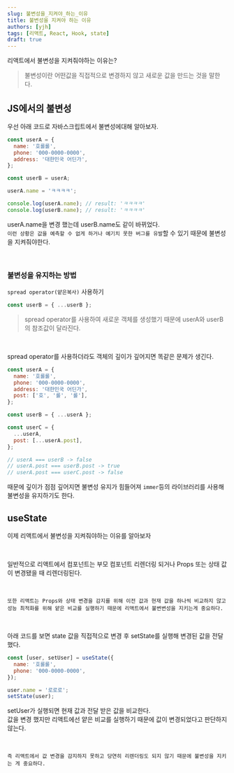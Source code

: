 ```yaml
---
slug: 불변성을_지켜야_하는_이유
title: 불변성을 지켜야 하는 이유
authors: [yjh]
tags: [리액트, React, Hook, state]
draft: true
---
```


<div className="preview">리액트에서 불변성을 지켜줘야하는 이유는?</div>

> 불변성이란 어떤값을 직접적으로 변경하지 않고 새로운 값을 만드는 것을 말한다.

<!--truncate-->
<!-- https://bohyeon-n.github.io/deploy/react/react_immutable.html -->

## JS에서의 불변성

<!-- https://velog.io/@han-byul-yang/Javascript-Javascript-%EB%B6%88%EB%B3%80%EC%84%B1 -->

우선 아래 코드로 자바스크립트에서 불변성에대해 알아보자.

```js
const userA = {
  name: '호롤롤',
  phone: '000-0000-0000',
  address: '대한민국 어딘가',
};

const userB = userA;

userA.name = 'ㅋㅋㅋㅋ';

console.log(userA.name); // result: 'ㅋㅋㅋㅋ'
console.log(userB.name); // result: 'ㅋㅋㅋㅋ'
```

userA.name을 변경 했는데 userB.name도 같이 바뀌었다.  
`이런 상황은 값을 예측할 수 없게 하거나 예기치 못한 버그를 유발`할 수 있기 때문에 불변성을 지켜줘야한다.

<br />

### 불변성을 유지하는 방법

`spread operator(얕은복사)` 사용하기

```js
const userB = { ...userB };
```

> spread operator를 사용하여 새로운 객체를 생성했기 때문에 userA와 userB의 참조값이 달라진다.

<br />

spread operator를 사용하더라도 객체의 깊이가 깊어지면 똑같은 문제가 생긴다.

```js
const userA = {
  name: '호롤롤',
  phone: '000-0000-0000',
  address: '대한민국 어딘가',
  post: ['호', '롤', '롤'],
};

const userB = { ...userA };

const userC = {
  ...userA,
  post: [...userA.post],
};

// userA === userB -> false
// userA.post === userB.post -> true
// userA.post === userC.post -> false
```

때문에 깊이가 점점 깊어지면 불변성 유지가 힘들어져 `immer`등의 라이브러리를 사용해 불변성을 유지하기도 한다.

## useState

이제 리액트에서 불변성을 지켜줘야하는 이유를 알아보자

<br />

일반적으로 리액트에서 컴포넌트는 부모 컴포넌트 리렌더링 되거나 Props 또는 상태 값이 변경됐을 때 리렌더링된다.

<br />

`또한 리액트는 Props와 상태 변경을 감지를 위해 이전 값과 현재 값을 하나씩 비교하지 않고 성능 최적화를 위해 얕은 비교를 실행하기 때문에 리액트에서 불변변성을 지키는게 중요하다.`

<br />

<!-- 위와 같이 user.name 값을 바꾸고 setState 실행해 값을 변경했다고 하더라도 기존
user와 setUser 넘겨준 데이터의 참조 값이 같기 때문에 컴포넌트는 다시 렌더링되지 않는다. -->

아래 코드를 보면 state 값을 직접적으로 변경 후 setState를 실행해 변경된 값을 전달했다.

```js
const [user, setUser] = useState({
  name: '호롤롤',
  phone: '000-0000-0000',
});

user.name = '로로로';
setState(user);
```

setUser가 실행되면 현재 값과 전달 받은 값을 비교한다.  
값을 변경 했지만 리액트에선 얕은 비교를 실행하기 때문에 값이 변경되었다고 판단하지 않는다.

<br />

`즉 리액트에서 값 변경을 감지하지 못하고 당연히 리렌더링도 되지 않기 때문에 불변성을 지키는 게 중요하다.`

<br />

<!-- https://velog.io/@devmag/React-state-%EB%B3%80%EA%B2%BD-%EC%8B%9C-%EC%99%9C-useState-setState%EB%A5%BC-%EC%93%B0%EB%8A%94%EA%B0%80 -->
